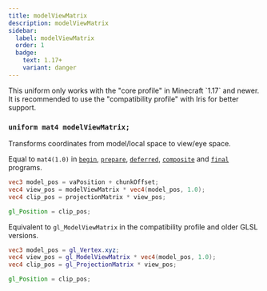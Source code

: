 ```yaml
---
title: modelViewMatrix
description: modelViewMatrix
sidebar:
  label: modelViewMatrix
  order: 1
  badge:
    text: 1.17+
    variant: danger
---
```


<Aside type="danger">This uniform only works with the "core profile" in Minecraft `1.17` and newer. It is recommended to use the "compatibility profile" with Iris for better support. </Aside>

### `uniform mat4 modelViewMatrix;`

Transforms coordinates from model/local space to view/eye space.

Equal to `mat4(1.0)` in [`begin`](/reference/programs/begin), [`prepare`](/reference/programs/prepare), [`deferred`](/reference/programs/deferred), [`composite`](/reference/programs/composite) and [`final`](/reference/programs/final) programs.
```glsl
vec3 model_pos = vaPosition + chunkOffset;
vec4 view_pos = modelViewMatrix * vec4(model_pos, 1.0);
vec4 clip_pos = projectionMatrix * view_pos;

gl_Position = clip_pos;
```
Equivalent to `gl_ModelViewMatrix` in the compatibility profile and older GLSL versions.
```glsl
vec3 model_pos = gl_Vertex.xyz;
vec4 view_pos = gl_ModelViewMatrix * vec4(model_pos, 1.0);
vec4 clip_pos = gl_ProjectionMatrix * view_pos;

gl_Position = clip_pos;
```